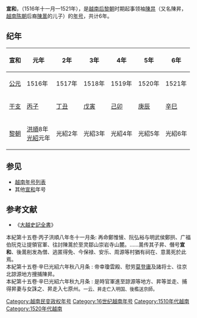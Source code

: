 {{Eranamebox|年号=宣和
|起讫时间= 1516年十一月—1521年
|政权= 
|帝王=[[陳㫒|陳㫒]]
|历时= 6年
|timeline=
|说明=
}}
'''宣和'''，（1516年十一月—1521年），是[[越南|越南]][[後黎朝|后黎朝]]时期起事领袖[[陳㫒|陳㫒]]（又名陳昇，[[陳朝_(越南)|越南陈朝]]后裔[[陳暠_(義軍首領)|陳暠]]的儿子）的[[年号|年号]]，共计6年。

==纪年==

{| class="wikitable"  style="text-align:center"
!宣和||元年||2年||3年||4年||5年||6年
|-
|[[公元纪年|公元]]||1516年||1517年||1518年||1519年||1520年||1521年
|-
|[[干支|干支]]||[[丙子|丙子]]||[[丁丑|丁丑]]||[[戊寅|戊寅]]||[[己卯|己卯]]||[[庚辰|庚辰]]||[[辛巳|辛巳]]
|-
|[[後黎朝|黎朝]]||[[洪順|洪順]]8年<br />[[光紹|光紹]]元年||光紹2年||光紹3年||光紹4年||光紹5年||光紹6年
|}    

==参见==
*[[越南年号列表|越南年号列表]]
*其他[[宣和|宣和]]年号

==参考文献==
*《[[大越史記全書|大越史記全書]]》
;本紀第十五卷·丙子洪順八年冬十一月条: 再命鄭惟㦃、阮弘裕与明武侯鄭拱、广福伯阮克让提領官軍、往討陳暠於至灵鄒山崇岩寺山麓。……暠传其子昇、僭号'''宣和'''、後暠削发為僧、逃匿得免、今保禄、安乐、周源等村猶有祠在、意暠死於此焉。
;本紀第十五卷·辛巳光紹六年秋八月条 : 帝幸瓊雲殿、慰劳[[莫登庸|莫登庸]]及諸将士、往京北諒源地方捜捕陳昇。
;本紀第十五卷·辛巳光紹六年秋九月条 : 是時官軍進至諒源等地方、昇等並走、捕得昇妻与女誅之、昇走入七原州。<span style="font-size:90%;">一云、昇走亡入明国、後檻送京師。</span>
{{越南年號}}
[[Category:越南民变政权年号|Category:越南民变政权年号]]
[[Category:16世纪越南年号|Category:16世纪越南年号]]
[[Category:1510年代越南|Category:1510年代越南]]
[[Category:1520年代越南|Category:1520年代越南]]